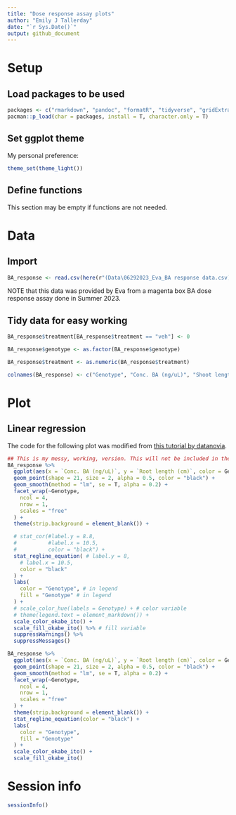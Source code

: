 ```yaml
---
title: "Dose response assay plots"
author: "Emily J Tallerday"
date: "`r Sys.Date()`"
output: github_document
---
```


# Setup

## Load packages to be used

```r
packages <- c("rmarkdown", "pandoc", "formatR", "tidyverse", "gridExtra", "ggpubr", "viridis", "ggthemes", "here", "gplots", "cowplot", "ggtext", "ggsignif", "ggokabeito")
pacman::p_load(char = packages, install = T, character.only = T)
```

## Set ggplot theme

My personal preference:

```r
theme_set(theme_light())
```

## Define functions

This section may be empty if functions are not needed.

# Data

## Import

```r
BA_response <- read.csv(here(r"(Data\06292023_Eva_BA response data.csv)"))
```

NOTE that this data was provided by Eva from a magenta box BA dose response assay done in Summer 2023.

## Tidy data for easy working

```r
BA_response$treatment[BA_response$treatment == "veh"] <- 0
```

```r
BA_response$genotype <- as.factor(BA_response$genotype)
```

```r
BA_response$treatment <- as.numeric(BA_response$treatment)
```

```r
colnames(BA_response) <- c("Genotype", "Conc. BA (ng/uL)", "Shoot length (cm)", "Root length (cm)")
```

# Plot

## Linear regression

The code for the following plot was modified from [this tutorial by datanovia](https://rpkgs.datanovia.com/ggpubr/reference/stat_regline_equation.html).

```r
## This is my messy, working, version. This will not be included in the knit document! Refer to the chunk below, instead.
BA_response %>%
  ggplot(aes(x = `Conc. BA (ng/uL)`, y = `Root length (cm)`, color = Genotype, fill = Genotype)) +
  geom_point(shape = 21, size = 2, alpha = 0.5, color = "black") +
  geom_smooth(method = "lm", se = T, alpha = 0.2) +
  facet_wrap(~Genotype,
    ncol = 4,
    nrow = 1,
    scales = "free"
  ) +
  theme(strip.background = element_blank()) +

  # stat_cor(#label.y = 8.8,
  #          #label.x = 10.5,
  #          color = "black") +
  stat_regline_equation( # label.y = 8,
    # label.x = 10.5,
    color = "black"
  ) +
  labs(
    color = "Genotype", # in legend
    fill = "Genotype" # in legend
  ) +
  # scale_color_hue(labels = Genotype) + # color variable
  # theme(legend.text = element_markdown()) +
  scale_color_okabe_ito() +
  scale_fill_okabe_ito() %>% # fill variable
  suppressWarnings() %>%
  suppressMessages()
```

```r
BA_response %>%
  ggplot(aes(x = `Conc. BA (ng/uL)`, y = `Root length (cm)`, color = Genotype, fill = Genotype)) +
  geom_point(shape = 21, size = 2, alpha = 0.5, color = "black") +
  geom_smooth(method = "lm", se = T, alpha = 0.2) +
  facet_wrap(~Genotype,
    ncol = 4,
    nrow = 1,
    scales = "free"
  ) +
  theme(strip.background = element_blank()) +
  stat_regline_equation(color = "black") +
  labs(
    color = "Genotype",
    fill = "Genotype"
  ) +
  scale_color_okabe_ito() +
  scale_fill_okabe_ito()
```

# Session info

```r
sessionInfo()
```
